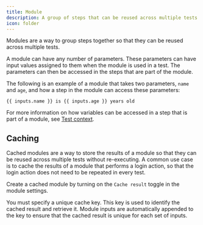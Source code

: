 ```yaml
---
title: Module
description: A group of steps that can be reused across multiple tests
icon: folder
---
```


Modules are a way to group steps together so that they can be reused across multiple tests.

A module can have any number of parameters. These parameters can have input values assigned to them when the module is used in a test. The parameters can then be accessed in the steps that are part of the module.

The following is an example of a module that takes two parameters, `name` and `age`, and how a step in the module can access these parameters:

```
{{ inputs.name }} is {{ inputs.age }} years old
```

For more information on how variables can be accessed in a step that is part of a module, see [Test context](/essentials/test-context).

## Caching

Cached modules are a way to store the results of a module so that they can be reused across multiple tests without re-executing. A common use case is to cache the results of a module that performs a login action, so that the login action does not need to be repeated in every test.

Create a cached module by turning on the `Cache result` toggle in the module settings.

You must specify a unique cache key. This key is used to identify the cached result and retrieve it. Module inputs are automatically appended to the key to ensure that the cached result is unique for each set of inputs.
